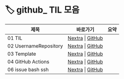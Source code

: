 
# 🏷️ github_ TIL 모음

<LabelIcons />

| 제목 | 바로가기 | 요약 |
|------|----------|------|
| 01 TIL | [Nextra](/til/til-2025/til-07/01-TIL) \| [GitHub](https://github.com/MinHyeok-lee1/TIL/blob/main/2025/07/01-TIL.md) |  |
| 02 UsernameRepository | [Nextra](/til/til-2025/til-07/02-UsernameRepository) \| [GitHub](https://github.com/MinHyeok-lee1/TIL/blob/main/2025/07/02-UsernameRepository.md) |  |
| 03 Template | [Nextra](/til/til-2025/til-07/03-Template) \| [GitHub](https://github.com/MinHyeok-lee1/TIL/blob/main/2025/07/03-Template.md) |  |
| 04 GitHub Actions | [Nextra](/til/til-2025/til-07/04-GitHub-Actions) \| [GitHub](https://github.com/MinHyeok-lee1/TIL/blob/main/2025/07/04-GitHub-Actions.md) |  |
| 06 issue bash ssh | [Nextra](/til/til-2025/til-07/06-issue-bash-ssh) \| [GitHub](https://github.com/MinHyeok-lee1/TIL/blob/main/2025/07/06-issue-bash-ssh.md) |  |
